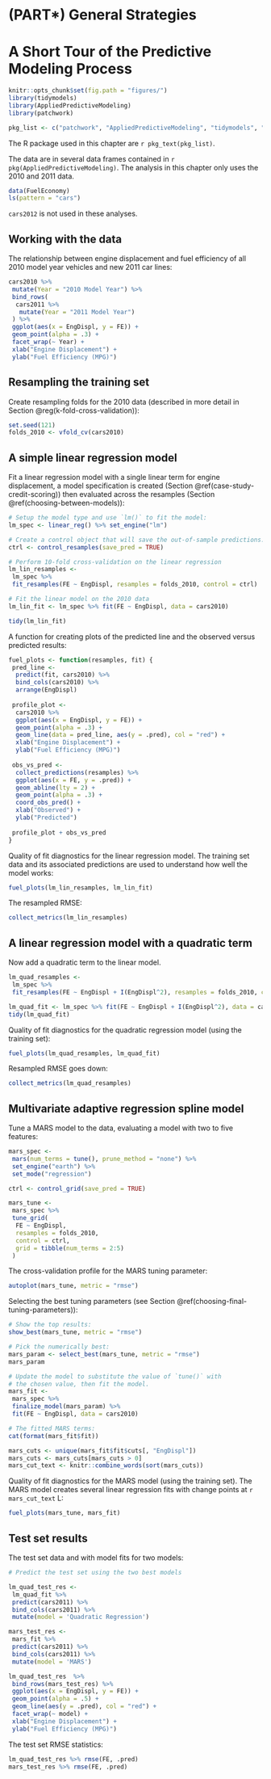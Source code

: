 # (PART\*) General Strategies {-}

# A Short Tour of the Predictive Modeling Process

```r
knitr::opts_chunk$set(fig.path = "figures/")
library(tidymodels)
library(AppliedPredictiveModeling)
library(patchwork)

pkg_list <- c("patchwork", "AppliedPredictiveModeling", "tidymodels", "earth")
```

The R package used in this chapter are `r pkg_text(pkg_list)`.

The data are in several data frames contained in `r pkg(AppliedPredictiveModeling)`. The analysis in this chapter only uses the 2010 and 2011 data. 

```r
data(FuelEconomy)
ls(pattern = "cars")
```

`cars2012` is not used in these analyses. 


## Working with the data

The relationship between engine displacement and fuel efficiency of all 2010 model year vehicles and new 2011 car lines: 

```r
cars2010 %>% 
 mutate(Year = "2010 Model Year") %>% 
 bind_rows(
  cars2011 %>% 
   mutate(Year = "2011 Model Year")
 ) %>% 
 ggplot(aes(x = EngDispl, y = FE)) + 
 geom_point(alpha = .3) + 
 facet_wrap(~ Year) + 
 xlab("Engine Displacement") + 
 ylab("Fuel Efficiency (MPG)")
```

## Resampling the training set


Create resampling folds for the 2010 data (described in more detail in Section \@reg(k-fold-cross-validation)): 

```r
set.seed(121)
folds_2010 <- vfold_cv(cars2010)
```

## A simple linear regression model

Fit a linear regression model with a single linear term for engine displacement, a model specification is created (Section \@ref(case-study-credit-scoring)) then evaluated across the resamples (Section \@ref(choosing-between-models)):

```r
# Setup the model type and use `lm()` to fit the model: 
lm_spec <- linear_reg() %>% set_engine("lm")

# Create a control object that will save the out-of-sample predictions. 
ctrl <- control_resamples(save_pred = TRUE)

# Perform 10-fold cross-validation on the linear regression
lm_lin_resamples <- 
 lm_spec %>% 
 fit_resamples(FE ~ EngDispl, resamples = folds_2010, control = ctrl)

# Fit the linear model on the 2010 data
lm_lin_fit <- lm_spec %>% fit(FE ~ EngDispl, data = cars2010)

tidy(lm_lin_fit)
```

A function for creating plots of the predicted line and the observed versus predicted results: 

```r
fuel_plots <- function(resamples, fit) {
 pred_line <- 
  predict(fit, cars2010) %>% 
  bind_cols(cars2010) %>% 
  arrange(EngDispl)
 
 profile_plot <- 
  cars2010 %>% 
  ggplot(aes(x = EngDispl, y = FE)) + 
  geom_point(alpha = .3) + 
  geom_line(data = pred_line, aes(y = .pred), col = "red") +
  xlab("Engine Displacement") + 
  ylab("Fuel Efficiency (MPG)")
 
 obs_vs_pred <- 
  collect_predictions(resamples) %>% 
  ggplot(aes(x = FE, y = .pred)) + 
  geom_abline(lty = 2) + 
  geom_point(alpha = .3) + 
  coord_obs_pred() + 
  xlab("Observed") + 
  ylab("Predicted")
 
 profile_plot + obs_vs_pred
}
```

Quality of fit diagnostics for the linear regression model. The training set data and its associated predictions are used to understand how well the model works: 
 
```r
fuel_plots(lm_lin_resamples, lm_lin_fit)
```

The resampled RMSE: 

```r
collect_metrics(lm_lin_resamples)
```

## A linear regression model with a quadratic term

Now add a quadratic term to the linear model. 

```r
lm_quad_resamples <- 
 lm_spec %>% 
 fit_resamples(FE ~ EngDispl + I(EngDispl^2), resamples = folds_2010, control = ctrl)

lm_quad_fit <- lm_spec %>% fit(FE ~ EngDispl + I(EngDispl^2), data = cars2010)
tidy(lm_quad_fit)
```

Quality of fit diagnostics for the quadratic regression model (using the training set):

```r
fuel_plots(lm_quad_resamples, lm_quad_fit)
```

Resampled RMSE goes down: 

```r
collect_metrics(lm_quad_resamples)
```

## Multivariate adaptive regression spline model

Tune a MARS model to the data, evaluating a model with two to five features: 

```r
mars_spec <- 
 mars(num_terms = tune(), prune_method = "none") %>% 
 set_engine("earth") %>% 
 set_mode("regression")

ctrl <- control_grid(save_pred = TRUE)

mars_tune <-
 mars_spec %>%
 tune_grid(
  FE ~ EngDispl,
  resamples = folds_2010,
  control = ctrl,
  grid = tibble(num_terms = 2:5)
 )
```

The cross-validation profile for the MARS tuning parameter:

```r
autoplot(mars_tune, metric = "rmse")
```

Selecting the best tuning parameters (see Section \@ref(choosing-final-tuning-parameters)): 

```r
# Show the top results:
show_best(mars_tune, metric = "rmse")

# Pick the numerically best:
mars_param <- select_best(mars_tune, metric = "rmse")
mars_param

# Update the model to substitute the value of `tune()` with
# the chosen value, then fit the model. 
mars_fit <- 
 mars_spec %>% 
 finalize_model(mars_param) %>% 
 fit(FE ~ EngDispl, data = cars2010)

# The fitted MARS terms:
cat(format(mars_fit$fit))
```

```r
mars_cuts <- unique(mars_fit$fit$cuts[, "EngDispl"])
mars_cuts <- mars_cuts[mars_cuts > 0]
mars_cut_text <- knitr::combine_words(sort(mars_cuts))
```

Quality of fit diagnostics for the MARS model (using the training set). The MARS model creates several linear regression fits with change points at `r mars_cut_text` L:


```r
fuel_plots(mars_tune, mars_fit)
```

## Test set results

The test set data and with model fits for two models: 

```r
# Predict the test set using the two best models

lm_quad_test_res <- 
 lm_quad_fit %>% 
 predict(cars2011) %>% 
 bind_cols(cars2011) %>% 
 mutate(model = 'Quadratic Regression')

mars_test_res <- 
 mars_fit %>% 
 predict(cars2011) %>% 
 bind_cols(cars2011) %>% 
 mutate(model = 'MARS') 

lm_quad_test_res  %>% 
 bind_rows(mars_test_res) %>% 
 ggplot(aes(x = EngDispl, y = FE)) + 
 geom_point(alpha = .5) + 
 geom_line(aes(y = .pred), col = "red") +
 facet_wrap(~ model) +
 xlab("Engine Displacement") + 
 ylab("Fuel Efficiency (MPG)")
```

The test set RMSE statistics:

```r
lm_quad_test_res %>% rmse(FE, .pred)
mars_test_res %>% rmse(FE, .pred)
```
